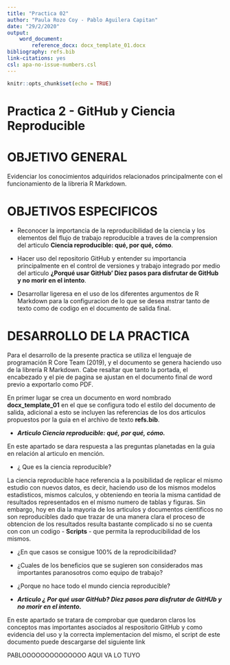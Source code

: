 ```yaml
---
title: "Practica 02"
author: "Paula Rozo Coy - Pablo Aguilera Capitan"
date: "29/2/2020"
output: 
    word_document: 
        reference_docx: docx_template_01.docx
bibliography: refs.bib
link-citations: yes
csl: apa-no-issue-numbers.csl
---
```


```r
knitr::opts_chunk$set(echo = TRUE)
```

# Practica 2 - GitHub y Ciencia Reproducible  


# OBJETIVO GENERAL  

Evidenciar los conocimientos adquiridos relacionados principalmente con el funcionamiento de la libreria R Markdown.

# OBJETIVOS ESPECIFICOS  

+ Reconocer la importancia de la reproducibilidad de la ciencia y los elementos del flujo de trabajo reproducible a traves de la comprension del articulo __Ciencia reproducible: qué, por qué, cómo__.  

+ Hacer uso del repositorio GitHub y entender su importancia principalmente en el control de versiones y trabajo integrado por medio del articulo __¿Porqué usar GitHub' Diez pasos para disfrutar de GitHub y no morir en el intento__.  

+ Desarrollar ligeresa en el uso de los diferentes argumentos de R Markdown para la configuracion de lo que se desea mstrar tanto de texto como de codigo en el documento de salida final.  


# DESARROLLO DE LA PRACTICA  

Para el desarrollo de la presente practica se utiliza el lenguaje de programación R Core Team (2019), y el documento se genera haciendo uso de la librería R Markdown. Cabe resaltar que tanto la portada, el encabezado y el pie de pagina se ajustan en el documento final de word previo a exportarlo como PDF.

En primer lugar se crea un documento en word nombrado __docx_template_01__ en el que se configura todo el estilo del documento de salida, adicional a esto se incluyen las referencias de los dos articulos propuestos por la guia en el archivo de texto __refs.bib__.  

+ ***Articulo Ciencia reproducible: qué, por qué, cómo. ***  

En este apartado se dara respuesta a las preguntas planetadas en la guia en relación al articulo en mención.

+ ¿ Que es la ciencia reproducible?  

La ciencia reproducible hace referencia a la posibilidad de replicar el mismo estudio con nuevos datos, es decir, haciendo uso de los mismos modelos estadisticos, mismos calculos, y obteniendo en teoria la misma cantidad de resultados representados en el mismo numero de tablas y figuras. Sin embargo, hoy en dia la mayoria de los articulos y documentos cientificos no son reproducibles dado que trazar de una manera clara el proceso de obtencion de los resultados resulta bastante complicado si no se cuenta con con un codigo - __Scripts__ - que permita la reproducibilidad de los mismos.

+ ¿En que casos se consigue 100% de la reprodicibilidad?  

+ ¿Cuales de los beneficios que se sugieren son considerados mas importantes paranosotros como equipo de trabajo?  

+ ¿Porque no hace todo el mundo ciencia reproducible?  

+ ***Articulo ¿ Por qué usar GitHub? Diez pasos para disfrutar de GitHUb y no morir en el intento. ***

En este apartado se tratara de comprobar que quedaron claros los conceptos mas importantes asociados al respositorio GitHub y como evidencia del uso y la correcta implementacion del mismo, el script de este documento puede descargarse del siguiente link 

PABLOOOOOOOOOOOOOO AQUI VA LO TUYO 







 
